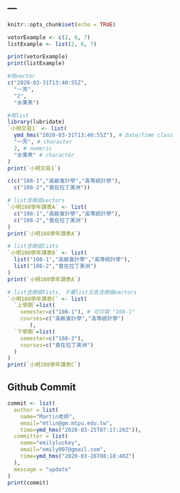 ---
---

```r
knitr::opts_chunk$set(echo = TRUE)
```
```r
vetorExample <- c(2, 6, 7)
listExample <- list(2, 6, 7)

print(vetorExample)
print(listExample)
```

```r
#用vector
c("2020-03-31T13:40:55Z",
  "一芳",
  "2",
  "水果茶")

#用list
library(lubridate)
`小明交易1` <- list(
  ymd_hms("2020-03-31T13:40:55Z"), # Date/Time class
  "一芳", # character
  2, # numeric
  "水果茶" # character
)
print(`小明交易1`)
```

```r
c(c("108-1","高級會計學","高等統計學"),
  c("108-2","食在拉丁美洲"))

```

```r
# list含兩個vectors
`小明108學年課表A` <- list(
  c("108-1","高級會計學","高等統計學"),
  c("108-2","食在拉丁美洲")
)
print(`小明108學年課表A`)
```

```r
# list含兩個lists
`小明108學年課表B` <- list(
  list("108-1","高級會計學","高等統計學"),
  list("108-2","食在拉丁美洲")
)
print(`小明108學年課表A`)
```

```r
# list含兩個lists, 子層list又各含兩個vectors
`小明108學年課表C` <- list(
  `上學期`=list(
    semester=c("108-1"), # 可只寫 "108-1"
    courses=c("高級會計學","高等統計學")
       ),
  `下學期`=list(
    semester=c("108-2"),
    courses=c("食在拉丁美洲")
  )
)
print(`小明108學年課表C`)
```


## Github Commit
```r
commit <- list(
  author = list(
    name="Martin老師",
    email="mtlin@gm.mtpu.edu.tw",
    time=ymd_hms("2020-03-25T07:17:20Z")),
  committer = list(
    name="emilyluckey",
    email="emily007@gmail.com",
    time=ymd_hms("2020-03-26T08:18:40Z")
  ),
  message = "update"
)
print(commit)
```

